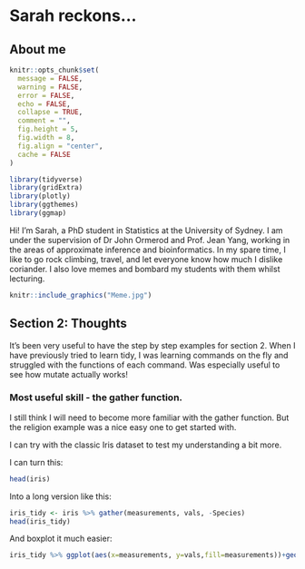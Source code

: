 # Sarah reckons...

## About me 

```r
knitr::opts_chunk$set(
  message = FALSE,
  warning = FALSE,
  error = FALSE, 
  echo = FALSE, 
  collapse = TRUE,
  comment = "",
  fig.height = 5,
  fig.width = 8,
  fig.align = "center",
  cache = FALSE
)
```

```r
library(tidyverse)
library(gridExtra)
library(plotly)
library(ggthemes)
library(ggmap)
```

Hi! I'm Sarah, a PhD student in Statistics at the University of Sydney. I am under the supervision of Dr John Ormerod and Prof. Jean Yang, working in the areas of approximate inference and bioinformatics. In my spare time, I like to go rock climbing, travel, and let everyone know how much I dislike coriander. I also love memes and bombard my students with them whilst lecturing.

```r
knitr::include_graphics("Meme.jpg")
```

## Section 2: Thoughts


It's been very useful to have the step by step examples for section 2. When I have previously tried to learn tidy, I was learning commands on the fly and struggled with the functions of each command. Was especially useful to see how mutate actually works! 

### Most useful skill - the gather function.

I still think I will need to become more familiar with the gather function. But the religion example was a nice easy one to get started with.

I can try with the classic Iris dataset to test my understanding a bit more.

I can turn this:
```r
head(iris)
```

Into a long version like this:
```r
iris_tidy <- iris %>% gather(measurements, vals, -Species)
head(iris_tidy)
```

And boxplot it much easier:
```r
iris_tidy %>% ggplot(aes(x=measurements, y=vals,fill=measurements))+geom_boxplot()
```



